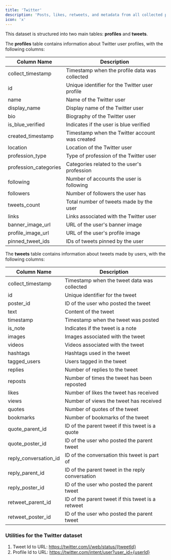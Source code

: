 ```yaml
---
title: 'Twitter'
description: 'Posts, likes, retweets, and metadata from all collected public tweets and profiles.'
icon: 'x'
---
```


This dataset is structured into two main tables: **profiles** and **tweets**.

The **profiles** table contains information about Twitter user profiles, with the following columns:

| Column Name           | Description                                    |
| --------------------- | ---------------------------------------------- |
| collect_timestamp     | Timestamp when the profile data was collected  |
| id                    | Unique identifier for the Twitter user profile |
| name                  | Name of the Twitter user                       |
| display_name          | Display name of the Twitter user               |
| bio                   | Biography of the Twitter user                  |
| is_blue_verified      | Indicates if the user is blue verified         |
| created_timestamp     | Timestamp when the Twitter account was created |
| location              | Location of the Twitter user                   |
| profession_type       | Type of profession of the Twitter user         |
| profession_categories | Categories related to the user's profession    |
| following             | Number of accounts the user is following       |
| followers             | Number of followers the user has               |
| tweets_count          | Total number of tweets made by the user        |
| links                 | Links associated with the Twitter user         |
| banner_image_url      | URL of the user's banner image                 |
| profile_image_url     | URL of the user's profile image                |
| pinned_tweet_ids      | IDs of tweets pinned by the user               |

The **tweets** table contains information about tweets made by users, with the following columns:

| Column Name           | Description                                       |
| --------------------- | ------------------------------------------------- |
| collect_timestamp     | Timestamp when the tweet data was collected       |
| id                    | Unique identifier for the tweet                   |
| poster_id             | ID of the user who posted the tweet               |
| text                  | Content of the tweet                              |
| timestamp             | Timestamp when the tweet was posted               |
| is_note               | Indicates if the tweet is a note                  |
| images                | Images associated with the tweet                  |
| videos                | Videos associated with the tweet                  |
| hashtags              | Hashtags used in the tweet                        |
| tagged_users          | Users tagged in the tweet                         |
| replies               | Number of replies to the tweet                    |
| reposts               | Number of times the tweet has been reposted       |
| likes                 | Number of likes the tweet has received            |
| views                 | Number of views the tweet has received            |
| quotes                | Number of quotes of the tweet                     |
| bookmarks             | Number of bookmarks of the tweet                  |
| quote_parent_id       | ID of the parent tweet if this tweet is a quote   |
| quote_poster_id       | ID of the user who posted the parent tweet        |
| reply_conversation_id | ID of the conversation this tweet is part of      |
| reply_parent_id       | ID of the parent tweet in the reply conversation  |
| reply_poster_id       | ID of the user who posted the parent tweet        |
| retweet_parent_id     | ID of the parent tweet if this tweet is a retweet |
| retweet_poster_id     | ID of the user who posted the parent tweet        |

### Utilities for the Twitter dataset

1. Tweet Id to URL: https://twitter.com/i/web/status/{tweetId}
2. Profile Id to URL: https://twitter.com/intent/user?user_id={userId}
